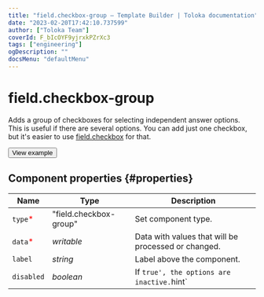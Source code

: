 ```yaml
---
title: "field.checkbox-group — Template Builder | Toloka documentation"
date: "2023-02-20T17:42:10.737599"
author: ["Toloka Team"]
coverId: F_bIcOYF9yjrxkPZrXc3
tags: ["engineering"]
ogDescription: ""
docsMenu: "defaultMenu"
---
```



# field.checkbox-group

Adds a group of checkboxes for selecting independent answer options. This is useful if there are several options. You can add just one checkbox, but it's easier to use [field.checkbox](/docs-new/template-builder/reference/field.checkbox) for that.

<Button themeColor="light" view="default" size="l" type="link" url="https://ya.cc/t/AA2nEh_E3twhqK">View example</Button>

## Component properties {#properties}

**Name** | **Type** | **Description**
----- | ----- | -----
`type`<span style="color: red">\*</span> | "field.checkbox-group" | Set component type.
`data`<span style="color: red">\*</span> | _writable_ | Data with values that will be processed or changed.
`label` | _string_ | Label above the component.
`disabled` | _boolean_ | If `true', the options are inactive.`hint`| _string_ | Hint text.`options`<span style="color: red">\*</span> | _array_ | An array of checkboxes, where`value`is the value to change, and`label`is the text near the checkbox.`options[]`| _object_ | A checkbox.`options[].hint`| _string_ | Text with additional information about the option.`options[].label`<span style="color: red">\*</span> | _string_ | Text next to the option.`options[].value`<span style="color: red">\*</span> | _string_ | Returned value.`preserveFalse`| _boolean_ | Property that specifies whether to return`false`values in the results. By default, if the component returns`false`, this result will not be added to the output. To add`false`to the results, specify`"preserveFalse": true`.`validation` | _condition_ | Validation based on condition.

<ContactSupport/>